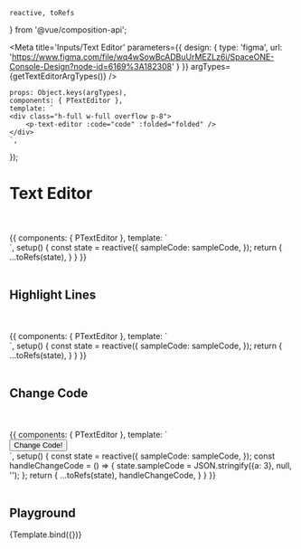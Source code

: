 

    reactive, toRefs
} from '@vue/composition-api';


<Meta title='Inputs/Text Editor' parameters={{
    design: {
        type: 'figma',
        url: 'https://www.figma.com/file/wq4wSowBcADBuUrMEZLz6i/SpaceONE-Console-Design?node-id=6169%3A182308'
    }
}} argTypes={getTextEditorArgTypes()}
/>

    props: Object.keys(argTypes),
    components: { PTextEditor },
    template: `
    <div class="h-full w-full overflow p-8">
        <p-text-editor :code="code" :folded="folded" />
    </div>
    `,
});


# Text Editor
<br/>
<br/>


<Canvas>
    <Story name="Basic">
        {{
            components: { PTextEditor },
            template: `
    <div class="h-full w-full overflow p-8">
        <p-text-editor :code="sampleCode" folded />
    </div>
    `,
        setup() {
            const state = reactive({
                sampleCode: sampleCode,
            });
            return {
                ...toRefs(state),
            }
        }
        }}
    </Story>
</Canvas>

<br/>
<br/>

## Highlight Lines
<br/>
<br/>

<Canvas>
    <Story name="Highlight Lines">
        {{
            components: { PTextEditor },
            template: `
    <div class="h-full w-full overflow p-8">
        <p-text-editor :code="sampleCode" folded :highlight-lines="[2,3,4]" />
    </div>
    `,
            setup() {
                const state = reactive({
                    sampleCode: sampleCode,
                });
                return {
                    ...toRefs(state),
                }
            }
        }}
    </Story>
</Canvas>

<br/>
<br/>

## Change Code
<br/>
<br/>


<Canvas>
    <Story name="Change Code">
        {{
            components: { PTextEditor },
            template: `
    <div class="h-full w-full overflow p-8">
        <p-text-editor :code="sampleCode" folded />
        <button @click="handleChangeCode">Change Code!</button>
    </div>
    `,
            setup() {
                const state = reactive({
                    sampleCode: sampleCode,
                });
                const handleChangeCode = () => {
                    state.sampleCode = JSON.stringify({a: 3}, null, '');
                };
                return {
                    ...toRefs(state),
                    handleChangeCode,
                }
            }
        }}
    </Story>
</Canvas>

<br/>
<br/>

## Playground

<Canvas>
    <Story name="Playground">
        {Template.bind({})}
    </Story>
</Canvas>

<ArgsTable story="Playground"/>
